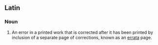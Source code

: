 ==Latin==
===Noun===
#An error in a printed work that is corrected after it has been printed by inclusion of a separate page of corrections, known as an [[errata]] page.